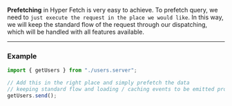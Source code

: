 **Prefetching** in Hyper Fetch is very easy to achieve. To prefetch query, we need to
`just execute the request in the place we would like`. In this way, we will keep the standard flow of the request
through our dispatching, which will be handled with all features available.

---

### Example

```ts
import { getUsers } from "./users.server";

// Add this in the right place and simply prefetch the data
// keeping standard flow and loading / caching events to be emitted properly
getUsers.send();
```
